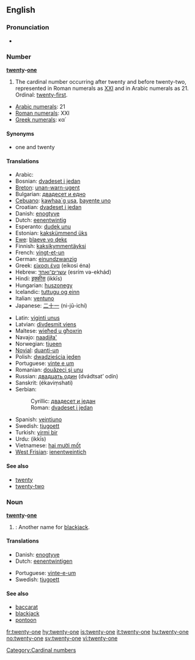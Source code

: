 ==English==

===Pronunciation===
* {{audio|en-us-twenty-one.ogg|Audio (US)}}

===Number===
'''[[twenty]]-[[one]]'''

# The cardinal number occurring after twenty and before twenty-two, represented in Roman numerals as [[XXI]] and in Arabic numerals as 21.  Ordinal: [[twenty-first]].
* [[w:Arabic numerals|Arabic numerals]]: 21
* [[w:Roman numerals|Roman numerals]]: XXI
* [[w:Greek numerals|Greek numerals]]: κα΄

====Synonyms====
* one and twenty

====Translations====
{{trans-top|cardinal number}}
* Arabic: {{Arab|[[واحد وعشرين]]}} {{unicode|(wāħid wi-ʕišrīn)}}
* Bosnian: [[dvadeset i jedan]]
* [[Breton]]: [[unan-warn-ugent]]
* Bulgarian: [[двадесет и едно]]
* [[Cebuano]]: [[kawhaa`g usa]], [[bayente uno]]
* Croatian: [[dvadeset i jedan]]
* Danish: [[enogtyve]]
* Dutch: [[eenentwintig]] {{f}}
* Esperanto: [[dudek unu]]
* Estonian: [[kakskümmend üks]]
* [[Ewe]]: [[blaeve vo ɖekɛ]]
* Finnish: [[kaksikymmentäyksi]]
* French: [[vingt-et-un]] {{m}}
* German: [[einundzwanzig]] {{f}}
* Greek: [[είκοσι ένα]] (eíkosi éna)
* Hebrew: [[עשרים־ואחד]] (esrím və-ekhád)
* Hindi: [[इक्कीस]] (ikkīs)
* Hungarian: [[huszonegy]]
* Icelandic: [[tuttugu og einn]]
* Italian: [[ventuno]]
* Japanese: [[二十一]] (ni-jū-ichí)
{{trans-mid}}
* Latin: [[viginti unus]]
* Latvian: [[divdesmit viens]]
* Maltese: [[wieħed u għoxrin]]
* Navajo: [[naadįįła']]
* Norwegian: [[tjueen]]
* [[Novial]]: [[duanti-un]]
* Polish: [[dwadzieścia jeden]]
* Portuguese: [[vinte e um]]
* Romanian: [[douăzeci şi unu]]
* Russian: [[двадцать один]] (dvádtsat’ odín)
* Sanskrit: (ékaviṃshati)
* Serbian:
*: Cyrillic: [[двадесет и један]]
*: Roman: [[dvadeset i jedan]]
* Spanish: [[veintiuno]] {{m}}
* Swedish: [[tjugoett]]
* Turkish: [[yirmi bir]]
* Urdu: {{ur-Arab|[[اکیس]]}} (ikkīs)
* Vietnamese: [[hai mười mốt]]
* [[West Frisian]]: [[ienentweintich]]
{{trans-bottom}}

====See also====
* [[twenty]]
* [[twenty-two]]

===Noun===
'''[[twenty]]-[[one]]'''

# {{context|Card games}}: Another name for [[blackjack]].

====Translations====
{{trans-top|blackjack card game}}
* Danish: [[enogtyve]]
* Dutch: [[eenentwintigen]] {{n}}
{{trans-mid}}
* Portuguese: [[vinte-e-um]] {{m}}
* Swedish: [[tjugoett]] {{n}}
{{trans-bottom}}

====See also====
* [[baccarat]]
* [[blackjack]]
* [[pontoon]]

[[Category:Cardinal numbers]]

[[fr:twenty-one]]
[[hy:twenty-one]]
[[is:twenty-one]]
[[it:twenty-one]]
[[hu:twenty-one]]
[[no:twenty-one]]
[[sv:twenty-one]]
[[vi:twenty-one]]